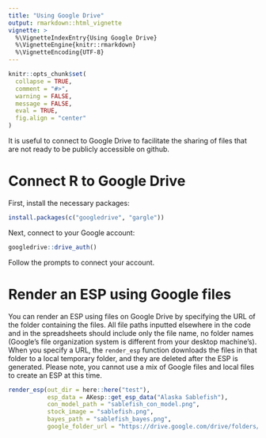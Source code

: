 ```yaml
---
title: "Using Google Drive"
output: rmarkdown::html_vignette
vignette: >
  %\VignetteIndexEntry{Using Google Drive}
  %\VignetteEngine{knitr::rmarkdown}
  %\VignetteEncoding{UTF-8}
---
```


```r
knitr::opts_chunk$set(
  collapse = TRUE,
  comment = "#>",
  warning = FALSE,
  message = FALSE,
  eval = TRUE,
  fig.align = "center"
)
```

It is useful to connect to Google Drive to facilitate the sharing of files that are not ready to be publicly accessible on github. 

# Connect R to Google Drive

First, install the necessary packages:
```r
install.packages(c("googledrive", "gargle"))
```

Next, connect to your Google account:
```r
googledrive::drive_auth()
```
Follow the prompts to connect your account. 

# Render an ESP using Google files

You can render an ESP using files on Google Drive by specifying the URL of the folder containing the files. All file paths inputted elsewhere in the code and in the spreadsheets should include only the file name, no folder names (Google's file organization system is different from your desktop machine's). When you specify a URL, the `render_esp` function downloads the files in that folder to a local temporary folder, and they are deleted after the ESP is generated. Please note, you cannot use a mix of Google files and local files to create an ESP at this time.
```r
render_esp(out_dir = here::here("test"), 
           esp_data = AKesp::get_esp_data("Alaska Sablefish"),
           con_model_path = "sablefish_con_model.png",
           stock_image = "sablefish.png",
           bayes_path = "sablefish_bayes.png",
           google_folder_url = "https://drive.google.com/drive/folders/1d7bzQfbDb5j-jTbb366vWtHpx5t8wxWe")
```
